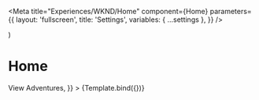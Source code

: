 
<Meta
  title="Experiences/WKND/Home"
  component={Home}
  parameters={{
    layout: 'fullscreen',
    title: 'Settings',
    variables: { ...settings },
  }}
/>

  <App>
    <Home {...args} />
  </App>
)

# Home

<Canvas withSource="open">
  <Story
    name="Home"
    args={{
      heroCTA: <a>View Adventures</a>,
    }}
  >
    {Template.bind({})}
  </Story>
</Canvas>
